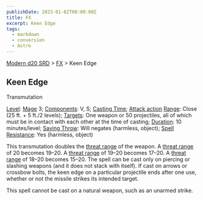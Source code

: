 ```yaml
---
publishDate: 2023-01-02T00:00:00Z
title: FX
excerpt: Keen Edge
tags:
  - markdown
  - conversion
  - Astro
---
```


[Modern d20 SRD](/#modernD20) > [FX](modern-d20-srd-fx-index) > Keen Edge

## Keen Edge

Transmutation

[Level](modern-d20-srd-fx-level): [Mage](modern-d20-srd-classes-advanced-mage) 3; [Components](modern-d20-srd-fx-components): V, S; [Casting Time](modern-d20-srd-fx-casting-time); [Attack action](modern-d20-srd-combat-attack-actions) [Range](modern-d20-srd-fx-range): Close (25 ft. + 5 ft./2 levels); [Targets](modern-d20-srd-fx-target): One weapon or 50 projectiles, all of which must be in contact with each other at the time of casting; [Duration](modern-d20-srd-fx-duration): 10 minutes/level; [Saving Throw](modern-d20-srd-basics-saving-throws): Will negates (harmless, object); [Spell Resistance](modern-d20-srd-special-abilities-spell-resistance): Yes (harmless, object)

This transmutation doubles the [threat range](modern-d20-srd-combat-critical-hits) of the weapon. A [threat range](modern-d20-srd-combat-critical-hits) of 20 becomes 19–20. A [threat range](modern-d20-srd-combat-critical-hits) of 19–20 becomes 17–20. A [threat range](modern-d20-srd-combat-critical-hits) of 18–20 becomes 15–20. The spell can be cast only on piercing or slashing weapons (and it does not stack with itself). If cast on arrows or crossbow bolts, the keen edge on a particular projectile ends after one use, whether or not the missile strikes its intended target.

This spell cannot be cast on a natural weapon, such as an unarmed strike.
